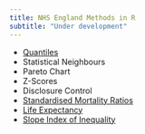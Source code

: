 ```yaml
---
title: NHS England Methods in R
subtitle: "Under development"
---
```


- [Quantiles](https://github.com/publichealthengland/PHEindicatormethods/blob/master/R/Quantiles.R)
- Statistical Neighbours
- Pareto Chart
- Z-Scores
- Disclosure Control
- [Standardised Mortality Ratios](https://github.com/publichealthengland/PHEindicatormethods/blob/master/R/ISRatio.R)
- [Life Expectancy](https://github.com/publichealthengland/PHEindicatormethods/blob/master/R/LifeExpectancy.R)
- [Slope Index of Inequality](https://github.com/publichealthengland/PHEindicatormethods/blob/master/R/SII_function.R)